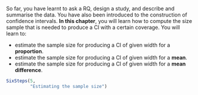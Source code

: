 ::: {.objectivesBox .objectives data-latex="{iconmonstr-target-4-240.png}"}
So far, you have learnt to ask a RQ, design a study, and describe and summarise the data.
You have also been introduced to the construction of confidence intervals.
**In this chapter**, you will learn how to compute the size sample that is needed to produce a CI with a certain coverage.
You will learn to:

* estimate the sample size for producing a CI of given width for a **proportion**.
* estimate the sample size for producing a CI of given width for a **mean**.
* estimate the sample size for producing a CI of given width for a **mean difference**.
:::



```r
SixSteps(5, 
         "Estimating the sample size")
```